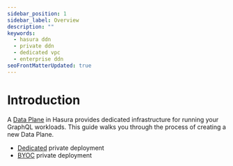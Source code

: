 ```yaml
---
sidebar_position: 1
sidebar_label: Overview
description: ""
keywords:
  - hasura ddn
  - private ddn
  - dedicated vpc
  - enterprise ddn
seoFrontMatterUpdated: true
---
```


# Introduction

A [Data Plane](/reference/ddn-topology-architecture.mdx#data-plane) in Hasura provides dedicated infrastructure for
running your GraphQL workloads. This guide walks you through the process of creating a new Data Plane.

- [Dedicated](/private-ddn/creating-a-data-plane/create-a-data-plane.mdx) private deployment
- [BYOC](/private-ddn/creating-a-data-plane/byoc.mdx) private deployment